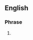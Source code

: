 ==English==

===Phrase===
{{en-phrase}}

# {{lb|en|travel|GDS}} {{initialism of|en|[[unable]] [[to]] [[contact]]}}